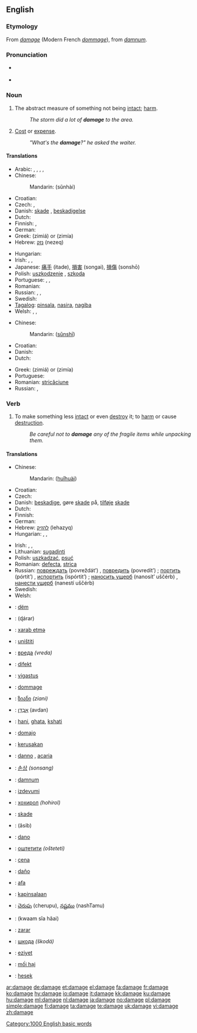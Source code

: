 {{wikipedia}}
==English==

===Etymology===
From {{etyl|fro}} ''[[#Old French|damage]]'' (Modern French ''[[dommage]]''), from {{etyl|la}} ''[[damnum]]''.

===Pronunciation===
* {{a|US}} {{IPA|/ˈdæmədʒ/}}
* {{audio|en-us-damage.ogg|Audio (US)}}

===Noun===
{{en-noun}}

# The abstract measure of something not being [[intact]]; [[harm]].
#: ''The storm did a lot of '''damage''' to the area.''
# {{slang}} [[cost|Cost]] or [[expense]].
#: ''"What's the '''damage'''?" he asked the waiter.''

====Translations====
{{trans-top|abstract measure of something not being intact; harm}}
* Arabic: {{t|ar|عطل|m|tr=3uTl|sc=Arab}},  {{t|ar|ضرر|m|tr=Darar|sc=Arab}},  {{t|ar|أضرار|m|tr='iDraar|sc=Arab}},  {{t|ar|تلف|m|tr=talaf|sc=Arab}},  {{t|ar|خسارة|f|tr=khasaara|sc=Arab}}
* Chinese:
*: Mandarin: {{zh-ts|損害|损害}} (sǔnhài)
* Croatian: {{t-|hr|šteta|f|alt=štȅta}}
* Czech: {{t-|cs|poškození|n}}, {{t-|cs|škoda|f}}
* Danish: [[skade]] {{c}}, [[beskadigelse]] {{c}}
* Dutch: {{t+|nl|schade}}
* Finnish: {{t+|fi|vaurio}}, {{t+|fi|vahinko}}
* German: {{t+|de|Schaden|m}}
* Greek: {{t+|el|ζημιά|f|sc=Grek}} (zimiá) or {{t|el|ζημία|f|sc=Grek}} (zimía)
* Hebrew: [[נזק]] (nezeq) {{m}}
{{trans-mid}}
* Hungarian: {{t+|hu|kár}}
* Irish: {{t|ga|damáiste|m|xs=Irish}}, {{t|ga|díobháil|f|xs=Irish}}, {{t|ga|millteanas|m|xs=Irish}}
* Japanese: [[痛手]] (itade), [[損害]] (songai), [[損傷]] (sonshō)
* Polish: [[uszkodzenie]] {{n}}, [[szkoda]] {{f}}
* Portuguese: {{t-|pt|avaria|f}}, {{t+|pt|dano|m}}, {{t+|pt|estrago|m}}
* Romanian: {{t-|ro|avarie}}
* Russian: {{t+|ru|повреждение|n|tr=povreždénije|sc=Cyrl}}, {{t+|ru|ущерб|m|tr=uščérb|sc=Cyrl}}, {{t+|ru|вред|m|tr=vred|sc=Cyrl}}
* Swedish: {{t+|sv|skada|c}}
* [[Tagalog]]: [[pinsala]], [[nasira]], [[nagiba]]
* Welsh: {{t-|cy|difrod|m|xs=Welsh}},  {{t|cy|amhariad|m|xs=Welsh}},  {{t|cy|amhariadau|p|xs=Welsh}}
{{trans-bottom}}

{{trans-top|cost or expense}}
* Chinese:
*: Mandarin: {{zh-ts|損失|损失}} ([[sǔn]][[shī]])
* Croatian: {{t-|hr|šteta|f|alt=štȅta}}
* Danish: {{t-|da|skade|c}}
* Dutch: {{t+|nl|schade}}
{{trans-mid}}
* Greek: {{t+|el|ζημιά|f|sc=Grek}} (zimiá) or {{t|el|ζημία|f|sc=Grek}} (zimía)
* Portuguese: {{t+|pt|estrago|m}}
* Romanian: [[stricăciune]]
* Russian: {{t|ru|ущерб|m|tr=uščérb|sc=Cyrl}}, {{t|ru|убыток|m|tr=ubýtok|sc=Cyrl}}
{{trans-bottom}}

===Verb===
{{en-verb|damag|ing}}

# To make something less [[intact]] or even [[destroy]] it; to [[harm]] or cause [[destruction]].
#: ''Be careful not to '''damage''' any of the fragile items while unpacking them.''

====Translations====
{{trans-top|to make something less intact or even destroy it; to harm or cause destruction}}
* Chinese:
*: Mandarin: {{zh-ts|毀壞|毁坏}} ([[huǐ]][[huài]])
* Croatian: {{t-|hr|oštetiti}}
* Czech: {{t-|cs|poškodit}}
* Danish: [[beskadige]], gøre [[skade]] på, [[tilføje]] [[skade]]
* Dutch: {{t+|nl|beschadigen}}
* Finnish: {{t+|fi|vaurioittaa}}
* German: {{t+|de|beschädigen}}
* Hebrew: [[להזיק]] (lehazyq)
* Hungarian: {{t|hu|megkárosít}}, {{t+|hu|megrongál}}, {{t|hu|tönkretesz}}
{{trans-mid}}
* Irish: {{t|ga|damáistigh|xs=Irish}}, {{t-|ga|déan|xs=Irish}} {{t|ga|damáiste|xs=Irish}}, {{t-|ga|déan|xs=Irish}} {{t|ga|díobháil|xs=Irish}}
* Lithuanian: [[sugadinti]]
* Polish: [[uszkadzać]], [[psuć]]
* Romanian: [[defecta]], [[strica]]
* Russian: [[повреждать]] (povreždát’) {{impf}}, [[повредить]] (povredít’) {{pf}}; [[портить]] (pórtit’) {{impf}}, [[испортить]] (ispórtit’) {{pf}}; [[наносить ущерб]] (nanosít’ uščérb) {{impf}}, [[нанести ущерб]] (nanestí uščérb) {{pf}}
* Swedish: {{t+|sv|skada}}
* Welsh: {{t|cy|amharu|xs=Welsh}}
{{trans-bottom}}

{{checktrans-top}}
* {{ttbc|Albanian}}: [[dëm]]
* {{ttbc|Arabic}}: {{Arab|[[ضرر]]}} (ɖárar)
* {{ttbc|Azeri}}: [[xarab etmə]]
* {{ttbc|Bosnian}}: [[uništiti]]
* {{ttbc|Bulgarian}}: [[вреда]] ''(vreda)''
* {{ttbc|Esperanto}}: [[difekt]]
* {{ttbc|Estonian}}: [[vigastus]]
* {{ttbc|French}}: [[dommage]] {{m}}
* {{ttbc|Georgian}}: [[ზიანი]] ''(ziani)''
* {{ttbc|Hebrew}}: [[אבדן|אָבְדָן]] (avdan)
* {{ttbc|Hindi}}: [[hani]], [[ghata]], [[kshati]]
* {{ttbc|Ido}}: [[domajo]]
* {{ttbc|Indonesian}}: [[kerusakan]]
* {{ttbc|Italian}}: [[danno]] {{m}}, [[acaria]] {{f}}
* {{ttbc|Korean}}: [[손상]] ''(sonsang)''
{{checktrans-mid}}
* {{ttbc|Latin}}: [[damnum]] {{n}}
* {{ttbc|Latvian}}: [[izdevumi]]
* {{ttbc|Mongolian}}: [[хохирол]] ''(hohirol)''
* {{ttbc|Norwegian}}: [[skade]]
* {{ttbc|Persian}}: {{fa-Arab|[[آسیب]]}} (âsib)
* {{ttbc|Portuguese}}: [[dano]]
* {{ttbc|Serbian}}: [[оштетити]] ''(ošteteti)''
* {{ttbc|Slovak}}: [[cena]]
* {{ttbc|Spanish}}: [[daño]]
* {{ttbc|Swahili}}: [[afa]]
* {{ttbc|Tagalog}}: [[kapinsalaan]]
* {{ttbc|Telugu}}: [[చెరుపు]] (cherupu), [[నష్టము]] (nashTamu)
* {{ttbc|Thai}}: {{Thai|[[ความเสียหาย]]}} (kwaam sĭa hăai)
* {{ttbc|Turkish}}: [[zarar]]
* {{ttbc|Ukrainian}}: [[шкода]] ''(škodá)''
* {{ttbc|Uyghur}}: [[eziyet]]
* {{ttbc|Vietnamese}}: [[mối hại]]
* {{ttbc|Yiddish}}: [[hesek]]
{{checktrans-bottom}}

[[Category:1000 English basic words]]

[[ar:damage]]
[[de:damage]]
[[et:damage]]
[[el:damage]]
[[fa:damage]]
[[fr:damage]]
[[ko:damage]]
[[hy:damage]]
[[io:damage]]
[[it:damage]]
[[kk:damage]]
[[ku:damage]]
[[hu:damage]]
[[ml:damage]]
[[nl:damage]]
[[ja:damage]]
[[no:damage]]
[[pl:damage]]
[[simple:damage]]
[[fi:damage]]
[[ta:damage]]
[[te:damage]]
[[uk:damage]]
[[vi:damage]]
[[zh:damage]]